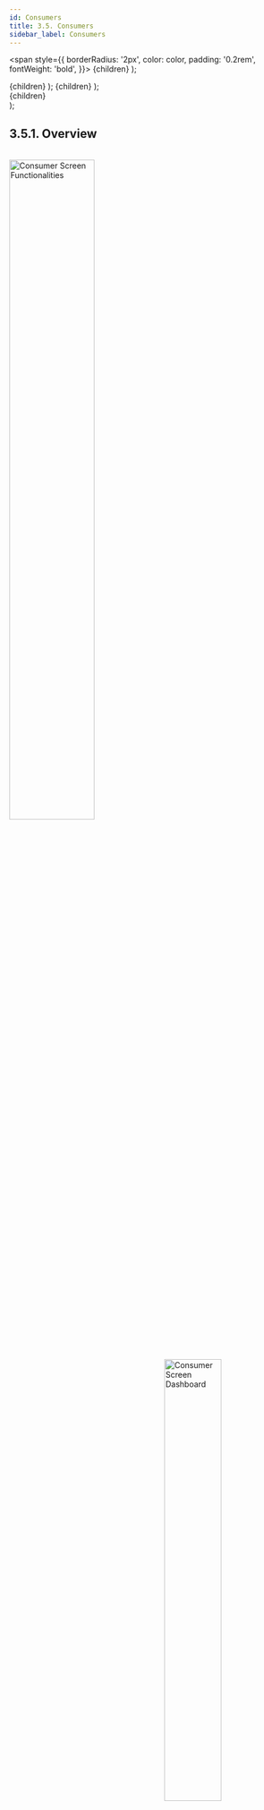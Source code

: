 ```yaml
---
id: Consumers
title: 3.5. Consumers
sidebar_label: Consumers
---
```


  <span
    style={{
      borderRadius: '2px',
      color: color,
      padding: '0.2rem',
      fontWeight: 'bold',
    }}>
    {children}
  </span>
);

  <th
    style={{
      backgroundColor: color,
      borderRight: '0.5rem solid white',
      height: '1.5rem',
      width: '2rem',
    }}>
    {children}
  </th>
);

  <td
    style={{
      backgroundColor: color,
      borderRight: '0.5rem solid white',
      height: '100px',
    }}>
    {children}
  </td>
);

  <div
    style={{ 
         display: 'table',
    }}>
    {children}
  </div>
);

## 3.5.1. Overview

<br clear="right"/>
<img align="left" src={useBaseUrl("img/scrnshts/3.5.1_1_ConsuKeyFunc.svg")} alt="Consumer Screen Functionalities" width="55%"/>
<img align="right" src={useBaseUrl("img/scrnshts/3.5.1_2_ConsScreenShot.png")} alt="Consumer Screen Dashboard" width="45%"/>

<br clear="both"/>
 

## 3.5.2. Account Details
**Functionality**
* The Account Detail page contains complete information on a customer’s profile, their package, and payment history.

**Key Users**
<table>
  <tr>
    <th>Designation</th>
    <th>Main Purpose</th>
    <th>Example Use Case</th>
  </tr>
  <tr>
    <td>Operator</td>
    <td>Validating the activeness of a customer</td>
    <td>Prioritising which customers (or ex-customers) the sales team should approach for settling arrears</td>
  </tr>
  <tr>
    <td>Technician</td>
    <td>Reviewing meter reading data for a specific consumer</td>
    <td>Reviewing the meter reading data to check for overload on electrical apparatus</td>
  </tr>
  <tr>
    <td>CSA</td>
    <td>View the expected revenue and outstanding from each customer at the plant</td>
    <td>Prioritising which customers (or ex-customers) the sales team should approach for settling arrears</td>
  </tr>
  <tr>
    <td>Cluster In-charge</td>
    <td>Summary of collections in a specified time interval</td>
    <td>Comparing different plants’ collection performance for the current month</td>
  </tr>
  <tr>
    <td>State In-charge</td>
    <td>View customers with high outstanding accounts</td>
    <td>Confirming a customer’s balance when collecting payment, and resolving confusion about when past bills were paid.</td>
  </tr>
</table>

* Information is organised into several tabs, detailed below.

	> **A Note on Navigating to this Page**
	> 
	> This page is central to on-ground operations, and is frequently used by sales agents in managing the relationship with individual customers. 
	> However, there is no icon for this module on the Home Screen. Instead, field agents will be able to reach this page from:
	> * The cash register of a particular plant (Section 3.4.4)
	> * The customer list (Section 3.5.4)
	> * The customer status list (Section 3.5.5)

**Page Details**

The Account Detail page is organised into several tabs, which summarise particular information about a given customer:

<table>
    <tr>
        <Tabheader color="#A9CCE3 ">Profile</Tabheader>
        <Tabheader color="#A9CCE3">Transaction</Tabheader>
        <Tabheader color="#A9CCE3">Cash Ledger</Tabheader>
        <Tabheader color="#A9CCE3">Security and Deposit Ledger</Tabheader>
        <Tabheader color="#A9CCE3">Meter Reading</Tabheader>
        <Tabheader color="#A9CCE3">Service</Tabheader>
    </tr>
    <tr>
        <Tabcell color="#AED6F1">detailed account information</Tabcell>
        <Tabcell color="#AED6F1">chronological list of individual payments</Tabcell>
        <Tabcell color="#AED6F1">running record of bills, payments, and balance</Tabcell>
        <Tabcell color="#AED6F1">running record of security charges and payments</Tabcell>
        <Tabcell color="#AED6F1">energy consumption data from meter reading</Tabcell>
        <Tabcell color="#AED6F1">service request history and completion information</Tabcell>
    </tr>
</table>

Switching between tabs can be done either using the top navigation bar, or simply swiping the screen horizontally.

![Consumer Screenshot](./assets/3.13_SwipeIcon.png)

Each of these tabs will be discussed in the following sections.

### 3.5.2.1. Profile tab
**Functionality**
* The Profile tab shows detailed information about the selected customer and their account
* Some information can be updated/edited by the user1

**Page Details**

<br clear="right"/>
<img align="left" src={useBaseUrl("img/scrnshts/3.5.2.1_1_ProfileTab.png")} alt="Profile Tab" width="45%"/>
<Clear>

1.  <u>Navigation Bar</u> indicates the current tab and allows switching between tabs

    ![Left Right Nav](/img/scrnshts/App_LeftRightNav.png)
 
2.  <u>Pencil Icon</u> for editing selected details
3.  <u>Master Information</u> gives basic information about the customer background and relationship with the company
4.  <u>Print Profile Detail</u> tapping will send the page to a connected printer
5.  <u>Mobile</u> shows the registered mobile number; tapping the phone icon starts a call
6.  <u>Outstanding</u> details, the aggregate payment due for all services
7.  <u>Package</u> details the customer’s electricity package, including fees, load limit, and unit rates
8.  <u>Schemes</u> contains information on any promotions in which the customer is participating, including EMI arrangements

</Clear>
<br clear="both"/>
<img src={useBaseUrl("img/scrnshts/3.5.2.1_2_ProfileTab.png")} alt="Profile Tab"/>


<!-- ![Profile Tab](./assets/3.27_ProfileTab.png) -->
Edits must be confirmed via an OTP from the customer.

### 3.5.2.2. Transaction tab
**Functionality**
* The Transaction page provides a historical account of each customer’s payments
* Updated in real time as payments are made and recorded

**Page Details**

<br clear="right"/>
<img align="left" src={useBaseUrl("img/scrnshts/3.5.2.2_TransactionTab.png")} alt="Transaction Tab" width="45%"/>
<Clear>

1.  <u>Print Icon</u> to print a receipt, or, if not printer is connected, take a shareable screenshot
2.  <u>List of Payments</u> in chronological order, along with other relevant data
3.  <u>Navigation Bar</u> used swipe right across different panels of the account details

    ![Left Right Nav](/img/scrnshts/App_LeftRightNav.png)

</Clear>
<br clear="both"/>

<!-- ![Transaction Tab](./assets/3.28_TransacTab.png) -->

### 3.5.2.3. Cash Ledger tab
**Functionality**
* Provides a running record of historical bills, payments, and outstanding dues for the selected customer.

**Page Details**

<br clear="right"/>
<img align="left" src={useBaseUrl("img/scrnshts/3.5.2.3_CashLedgeTab.png")} alt="Cash Ledger Tab" width="45%"/>

<Clear>

1.  <u>List of Transactions</u> including bills and payments/credits, along with the cumulative balance owed by the customer
2.  <u>Navigation Bar</u> indicates the current tab and allows switching between tabs

    ![Left Right Nav](/img/scrnshts/App_LeftRightNav.png)

</Clear>

<br clear="both"/>

<!-- ![Cash Ledger Tab](./assets/3.29_CashLedgerTab.png)  -->


### 3.5.2.4. Security Deposit Ledger tab
**Functionality**
* Provides a record of security deposits for the selected customer.

**Page Details**

<br clear="right"/>
<img align="left" src={useBaseUrl("img/scrnshts/3.5.2.4_SecurityDepositLedgerTab.png")} alt="Security Deposit Ledger tab" width="45%"/>
<Clear>

1.  <u>List of Transactions</u> including bills and payments/credits, along with the cumulative balance owed by the customer
2.  <u>Navigation Bar</u> indicates the current tab and allows switching between tabs

    ![Left Right Nav](/img/scrnshts/App_LeftRightNav.png)

</Clear>
<br clear="both"/>

<!-- ![Security Deposit Ledger tab](./assets/3.30_SecDepositLedTab.png) -->

### 3.5.2.5. Meter Reading Ledger tab
**Functionality**
* A chronological list of the customer’s energy meter readings.
* Only applies to metered customers.

**Page Details**

<br clear="right"/>
<img align="left" src={useBaseUrl("img/scrnshts/3.5.2.5_MeterReadingLedgerTab.png")} alt="Meter Reading Ledger tab" width="45%"/>
<Clear>

1.  <u>Meter Number Panel</u> is a drop-down list of meters associated with the customer
2.  <u>Daily Meter Readings</u> gives you important detail such as:
    * Date of the reading
    * Customer's electricity package
    * Meter reading (kWh)
    * Units consumed since the last reading (kWh)
3.  <u>Navigation Bar</u> indicates the current tab and allows switching between tabs

    ![Left Right Nav](/img/scrnshts/App_LeftRightNav.png)

</Clear>
<br clear="both"/>

<!-- ![Meter Reading Ledger tab](./assets/3.31_MeterReadLedTab.png) -->


### 3.5.2.6. Service tab
**Functionality**
* Provides a record of the service requests made by the customer, and the response by the field team.

**Page Details**

<br clear="right"/>
<img align="left" src={useBaseUrl("img/scrnshts/3.5.2.6_ServiceTab.png")} alt="Service tab" width="45%"/>
<Clear>

1.  <u>Service Issue</u> lists details about each service request made by the customer
2.  <u>Request Summary</u> shows the total number of requests, along with a break-down into pending and completed requests of each type. The average turnaround time is also recorded.
3.  <u>Search</u> allows the user to filter the list of requests by typing in specific information
4.  <u>Navigation Bar</u> indicates the current tab and allows switching between tabs

    ![Left Right Nav](/img/scrnshts/App_LeftRightNav.png)

</Clear>
<br clear="both"/>

<!-- ![Service tab](./assets/3.32_ServiceTab.png) -->


## 3.5.3. Receivable
**Functionality**
* The receivables section displays customer balances and allows agents to register payments.

**Navigation**

This page is also accessible from the Main Menu. More details can be found in Section 3.4.6.

## 3.5.4. Consumer List
**Functionality**
* The Consumer List displays the current number of active and inactive customers at each plant.
* After selecting a particular plant, the user is shown the list of customers, along with records of unpaid bills.

**Key Users**
<table>
  <tr>
    <th>Designation</th>
    <th>Main Purpose</th>
    <th>Example Use Case</th>
  </tr>
  <tr>
    <td>Technician</td>
    <td>Access to the list of active members on the plant</td>
    <td>To check the consumer ID of a particular consumer</td>
  </tr>
  <tr>
    <td>CSA</td>
    <td>Same as Technician</td>
    <td>To check the number of active customer</td>
  </tr>
  <tr>
    <td>Cluster In-charge</td>
    <td>Summary of total number of customers in the cluster</td>
    <td>To create a report on the customers served at a cluster in a given time frame</td>
  </tr>
  <tr>
    <td>State In-charge</td>
    <td>Summary of the total number of customers in the state</td>
    <td>To create a report on the customers served in a state in a given time frame</td>
  </tr>
</table>

**Page Details**

<br clear="right"/>
<img align="left" src={useBaseUrl("img/scrnshts/3.5.4_ConsumerList.png")} alt="Consumer List" width="45%"/>
<Clear>

1.  <u>List of Plants</u> showing the number of banned, active and total customers in every plant
2.  <u>Green Rows</u> show total amounts for each cluster of plants
3.  <u>Total Bar</u> shows the sum of each column 

**Tapping any plant will redirect you to the consumer list for that plant, as shown in the next screenshot**

</Clear>
<br clear="both"/>

<br clear="right"/>
<img align="left" src={useBaseUrl("img/scrnshts/3.5.4_2_ConsumerList.png")} alt="Consumer List" width="45%"/>
<Clear>

1.  <u>Individual Customer</u> shown in each tab along with important information such as:
    * Customer ID
    * Package number
    * Active/banned status
    * Outstanding amount
2.  <u>Search Icon</u> to filter out the customer list by typing in the name or customer ID
3.  <u>Adding Consumer</u> explained in Section 3.5.9

**Tapping a consumer allows the user to add a transaction, as explained in the next screenshot**

</Clear>
<br clear="both"/>
<br clear="right"/>
<img align="left" src={useBaseUrl("img/scrnshts/3.5.4_3_ConsumerList.png")} alt="Consumer List" width="45%"/>
<Clear>

Tapping on aconsumer allows the user to choose from three options:
* Profile — links to account detail which is explained in section 3.5.2
* Add Transaction — explained below
* Cancel —returns to the previous page
1.  <u>Customer Details</u> shown with important information
2.  <u>Outstanding Value</u> that displays the total amount of money owed and for which service it was charged
3.  <u>Adding Collection</u> to manually add any payments made by the customer, and for which service
4.  <u>Review Tab</u> to finalise the transaction

</Clear>
<br clear="both"/>

<!-- ![Consumer List](./assets/3.33_ConsumerList.png)

![Consumer List Details Part1](./assets/3.34_ConsumerListDet1.png)

![Consumer List Details Part2](./assets/3.35_ConsumerListDet2.png) -->


## 3.5.5. Consumer Status
**Functionality**
* The Consumer Status section tracks progress towards connecting customers to the distribution network.
* Division of installation status is made into 4 parts namely – At Pole, House wire, Service Wire and Review
* The section also displays the number of denied package requests per plant 
* This functionality is only available for HCLF users

**Key Users**
<table>
  <tr>
    <th>Designation</th>
    <th>Main Purpose</th>
    <th>Example Use Case</th>
  </tr>
  <tr>
    <td>CSA</td>
    <td>Assessing the installation status of the meters for all the customers</td>
    <td>Reporting the number of pending meter reading reviews at the end of the month</td>
  </tr>
  <tr>
    <td>Cluster In-charge</td>
    <td>Same as CSA</td>
    <td>Reviewing the status of hardware installation for customers within the cluster</td>
  </tr>
  <tr>
    <td>State In-charge</td>
    <td>Same as CSA</td>
    <td>Launching an audit drive at a plant to improve customer service quality</td>
  </tr>
</table>

**Page Details**

<br clear="both"/>
<br clear="right"/>
<img align="left" src={useBaseUrl("img/scrnshts/3.5.5_1_ConsumerStatus.png")} alt="Consumer Status Summary" width="45%"/>
<Clear>

1.  <u>Filter Bar</u> gives options for displaying results either cluster-wise or NTP-wise
2.  <u>List of Plants</u> with number of customers at each stage of connection
3.  <u>Total Bar</u> aggregates over plants
4.  <u>Information Icon</u> redirects to the Customer Status Trend page, explained in the next screenshot

</Clear>
<br clear="both"/>

<br clear="both"/>
<br clear="right"/>
<img align="left" src={useBaseUrl("img/scrnshts/3.5.5_2_ConsumerStatus.png")} alt="Consumer Status Trend" width="45%"/>
<Clear>

**Tapping on the information icon redirects to the Customer Status Trend page**

1.  <u>Filter Bar</u> modifies result display according to:
    * Cluster/NTP wise
    * Month and Year
    * Acquired/Active
2.  <u>List of Plants</u> with the number of new active customers over four months
3.  <u>Total Bar</u> aggregates over plants

</Clear>
<br clear="both"/>

<!-- ![Consumer Status Summary](./assets/3.36_ConsumerStatus.png)

![Consumer Status Trend](./assets/3.37_ConsumerStatTrend.png) -->


## 3.5.6. Consumer Activity
**Functionality**
* Provides an interface for deactivating and reactivating customer electricity connections.
* Changes undergo a chain of approval before they are accepted.
* Activity changes are summarised for each plant. 

**Key Users**
<table>
  <tr>
    <th>Designation</th>
    <th>Main Purpose</th>
    <th>Example Use Case</th>
  </tr>
  <tr>
    <td>Technician</td>
    <td>To execute requested changes to customer status</td>
    <td>Reviewing which customers need to be de-/re-activated, and making the necessary changes to their connection</td>
  </tr>
  <tr>
    <td>CSA</td>
    <td>Same as Technician</td>
    <td>Same as Technician</td>
  </tr>
  <tr>
    <td>Cluster In-charge</td>
    <td>To register a change to customer status and assign to field personnel</td>
    <td>Using the app to check with a field agent whether they are available for executing the change</td>
  </tr>
  <tr>
    <td>State In-charge</td>
    <td>Approve customer status requests at plants in the state</td>
    <td>Checking how many status change requests are pending and at which plants</td>
  </tr>
</table>

**Page Details**
The Consumer Activity page is organised into several tabs, which follow the process of the account status change.

| Request| In Process| Review| Completed|
|---|---|---|---|
|Register a customer for de-/re-activation|List of customers whose connection requires attention|Confirming the action has been completed| Historical list of all customer de-/re-activation details|

### 3.5.6.1. Request tab

<br clear="right"/>
<img align="left" src={useBaseUrl("img/scrnshts/3.5.6.1_1_RequestTab.png")} alt="Request tab" width="45%"/>
<Clear>

1.  <u>Information Icon</u> redirects to a plant-by-plant break-down of the number of customer de-activations and re-activations, as shown in a subsequent screenshot
2.  <u>Add Activity Icon</u> used to register a customer status change, as explained in the next screenshot
3.  <u>Request Tab</u> gives us more information on the requested customer request, this can be either rejected or approved
4.  <u>Navigation Bar</u> used to navigate between various sections of the section

    ![Left Right Nav](/img/scrnshts/App_LeftRightNav.png)

</Clear>
<br clear="both"/>
<br clear="right"/>
<img align="left" src={useBaseUrl("img/scrnshts/3.5.6.1_2_RequestTab.png")} alt="Request tab" width="45%"/>
<Clear>

1.  <u>Select Plant</u> dropdown list
2.  <u>Activity Type</u> dropdown list
3.  <u>Consumer Number</u> dropdown list of all eligible / relevant customers 
Additional comments can be added at this point
4.  <u>Submit Button</u> completes the information submission

</Clear>
<br clear="both"/>
<br clear="right"/>
<img align="left" src={useBaseUrl("img/scrnshts/3.5.6.1_3_RequestTab.png")} alt="Request tab" width="45%"/>
<Clear>

1.  <u>Filter Bar</u> used to select a date range
2.  <u>List_of plants</u> showing the number of banned and reactivated customers in the selected time interval
3.  <u>Total Bar</u> sums the values for all plants

</Clear>
<br clear="both"/>

<!-- ![Consumer Activity](./assets/3.38_ConsumerActivity.png)

![Consumer Activity](./assets/3.39_ConsumerActSum.png) -->

### 3.5.6.2. In Process tab

<br clear="right"/>
<img align="left" src={useBaseUrl("img/scrnshts/3.5.6.2_InProcessTab.png")} alt="In Process tab" width="45%"/>
<Clear>

1.  <u>Information Icon</u> redirects to a plant-by-plant break-down of the number of customer de-activations and re-activations
2.  <u>Request Tab</u> gives us more information on the in process customer request, including who registered the request and who is tasked with dealing with it

The request can be either rejected, re- assigned to a different agent or executed (processed)

</Clear>
<br clear="both"/>

<!-- ![In Process tab](./assets/3.40_InProcessTab.png) -->

### 3.5.6.3. Review tab

<br clear="right"/>
<img align="left" src={useBaseUrl("img/scrnshts/3.5.6.3_ReviewTab.png")} alt="Review tab" width="45%"/>
<Clear>

1.  <u>Information Icon</u> redirects to a plant-by-plant break-down of the number of customer de-activations and re-activations
2.  <u>Request Tab</u> gives us more information on the completed customer request being reviewed, this can be either rejected or marked completed (processed)

</Clear>
<br clear="both"/>

<!-- ![Review tab](./assets/3.41_ReviewTab.png) -->

### 3.5.6.4. Completed tab

<br clear="right"/>
<img align="left" src={useBaseUrl("img/scrnshts/3.5.6.4_CompletedTab.png")} alt="Completed tab" width="45%"/>
<Clear>

1.  <u>Information Icon</u> redirects to a plant-by-plant break-down of the number of customer de-activations and re-activations
2.  <u>Request Details</u> includes information on historical customer requests in the time period in question, including the personnel responsible

</Clear>
<br clear="both"/>

<!-- ![Completed tab](./assets/3.42_CompletedTab.png) -->


## 3.5.7. Consumer Service
**Functionality**
* View existing customer service requests—both technical and non-technical--at different stages of completion
* Add new service requests
* Assign outstanding requests to field personnel for follow-up
* Close requests which have been resolved

**Key Users**
<table>
  <tr>
    <th>Designation</th>
    <th>Main Purpose</th>
    <th>Example Use Case</th>
  </tr>
  <tr>
    <td>Technician</td>
    <td>To review service requests assigned to them</td>
    <td>Prioritising pending requests, depending on when they were registered and the nature of the work</td>
  </tr>
  <tr>
    <td>CSA</td>
    <td>Same as Technician</td>
    <td>Phoning customers to understand what issue is being faced, and marking a request as complete when it has been resolved</td>
  </tr>
  <tr>
    <td>Cluster In-charge</td>
    <td>To view all requests from customers in the cluster</td>
    <td>Reviewing pending requests and assigning them to personnel for follow-up</td>
  </tr>
  <tr>
    <td>State In-charge</td>
    <td>To gain an overview of service request statistics in the state</td>
    <td>Tracking targets on personnel response time and customer satisfaction</td>
  </tr>
</table>

**Page Details**

| Report| Request| Completed|
|---|---|---|
|Overview statistics on completed and pending service requests| Detailed list of pending requests and personnel assignments| Record of all completed requests|

### 3.5.7.1. Report tab

<br clear="right"/>
<img align="left" src={useBaseUrl("img/scrnshts/3.5.7.1_1_ReportTab.png")} alt="Report tab" width="45%"/>
<Clear>

1.  <u>Navigation Bar</u> indicates current tabs; user can switch tabs by tapping or swiping horizontally

    ![Left Right Nav](/img/scrnshts/App_LeftRightNav.png)

2.  <u>Filter Bar</u> for selecting particular plants and changing the time interval
3.  <u>Pie Chart</u> summarises service request numbers:
    <ul>
        <li> <Highlight color="#0000FF">Blue</Highlight> — Pending Requests</li>
        <li> <Highlight color="#008000">Green</Highlight> —Completed Requests</li>
    </ul>
4.  <u>Total Service Request</u> is the number of requests registered in the selected time-frame
5.  <u>Average Completion Time</u> between the customer registering a request and marking it complete
6.  <u>Rating</u> of customer satisfaction
7.  <u>Add Service Requests</u> icon to register a new request; explained in the next screenshot

</Clear>
<br clear="both"/>
<br clear="right"/>
<img align="left" src={useBaseUrl("img/scrnshts/3.5.7.1_2_ReportTab.png")} alt="Report tab" width="45%"/>
<Clear>

**Tapping the add service request Icon leads to the new service request page**

1.  <u>Add Service Information</u> to input details of the new service request, including
    * Plant name (dropdown list)
    * Consumer name
    * Type of issue
    * Other comments
2.  <u>Submit Icon</u> tapped when all information is complete

</Clear>
<br clear="both"/>

<!-- ![Report tab](./assets/3.43_ReportTab1.png)

![Report tab](./assets/3.44_ReportTab2.png) -->

### 3.5.7.2. Request tab

<br clear="right"/>
<img align="left" src={useBaseUrl("img/scrnshts/3.5.7.2_RequestTab.png")} alt="Request tab" width="45%"/>
<Clear>

1.  <u>Navigation Bar</u> (same as previous tab)
2.  <u>Filter Bar</u> (same as previous tab)
3.  <u>Service Request List</u> where pending requests are shown chronologically, along with current personnel assignment.

**Complete/Re-assign** Users may manually close the request or assign it to a different agent

Tap an agent’s name to call them

4.  <u>Add Service Request</u> (same as previous tab)

</Clear>
<br clear="both"/>

<!-- ![Request tab](./assets/3.45_RequestTab.png)  -->

### 3.5.7.3. Completed tab

<br clear="right"/>
<img align="left" src={useBaseUrl("img/scrnshts/3.5.7.3_CompletedTab.png")} alt="Request tab" width="45%"/>
<Clear>

1.  <u>Navigation Bar</u> (same as previous tab)
2.  <u>Filter Bar</u> (same as previous tab)
3.  <u>Completed Service Requests</u> shown chronologically, with specific details including the turnaround time along with the names of each agent handling the request
4.  <u>Add Service Request</u> (same as previous tab)
5.  <u>Search Icon</u> to filter the list according to customer name, field agent name, or any other relevant parameter

</Clear>
<br clear="both"/>

<!-- ![Completed tab](./assets/3.46_CompletedTab.png) -->

## 3.5.8. Temporary Disconnect
**Functionality**
* Allows a user to remotely disconnect the supply of particular customers
* This functionality is only available for TaraUrja users

**Key Users**
<table>
  <tr>
    <th>Designation</th>
    <th>Main Purpose</th>
    <th>Example Use Case</th>
  </tr>
  <tr>
    <td>Technician</td>
    <td>Disconnecting specific customers at a plant</td>
    <td>Disconnecting high-load customers when a demand surge causes the plant to trip, until system stability is restored</td>
  </tr>
  <tr>
    <td>Cluster In-charge</td>
    <td>Disconnecting all customers at a plant</td>
    <td>Disconnecting all customers for safety during network maintenance</td>
  </tr>
</table>

**Page Details**

<br clear="right"/>
<img align="left" src={useBaseUrl("img/scrnshts/3.5.8_TemporaryDisconnect.png")} alt="Temporary Disconnect" width="45%"/>
<Clear>

1.  <u>Plant Dropdown</u> to show customers of a particular plant
2.  <u>Plant Master Switch</u> used to temporarily disconnect all customers of the plant
3.  <u>Individual Customer Switch</u> displaying the customer name, customer ID, package, and meter number, along with the master power switch
4.  <u>Search</u> for specific customers by typing in their name, customer ID, package ID, or meter number

</Clear>
<br clear="both"/>

<!-- ![Temporary Disconnect](./assets/3.47_TemporaryDisconnect.png) -->


## 3.5.9. Add Consumer
**Functionality**
* Create a new customer account in the MCOMS system

**Key Users**
<table>
  <tr>
    <th>Designation</th>
    <th>Main Purpose</th>
    <th>Example Use Case</th>
  </tr>
  <tr>
    <td>Technician</td>
    <td>To add a consumer into the company database</td>
    <td>Manual addition of a customer who cannot request an account through the customer smartphone app</td>
  </tr>
  <tr>
    <td>CSA</td>
    <td>Same as Technician</td>
    <td>Same as Technician</td>
  </tr>
  <tr>
    <td>Cluster In-charge</td>
    <td>Same as Technician</td>
    <td>Same as Technician</td>
  </tr>
  <tr>
    <td>State In-charge</td>
    <td>Same as Technician</td>
    <td>Same as Technician</td>
  </tr>
</table>

**Page Details**

<br clear="right"/>
<img align="left" src={useBaseUrl("img/scrnshts/3.5.9_1_AddConsumer.png")} alt="Add Consumer" width="45%"/>
<Clear>

![App Data Entry](/img/scrnshts/App_DataEntry.png)

1.  <u>Customer Information</u> required is specified line by line

</Clear>
<br clear="both"/>
<br clear="right"/>
<img align="left" src={useBaseUrl("img/scrnshts/3.5.9_2_AddConsumer.png")} alt="Add Consumer" width="45%"/>
<Clear>

2.  <u>Customer Information</u> continues, and includes which package they have selected
3.  <u>Next Button</u> completes the data submission

</Clear>
<br clear="both"/>

<!-- ![Add Consumer](./assets/3.48_AddConsumer.png) -->

## 3.5.10. Add Instant Consumer
**Functionality**
* Quickly create a new customer account in the MCOMS system, with only critical information recorded
* This functionality is only available for TaraUrja users

**Key Users**
<table>
  <tr>
    <th>Designation</th>
    <th>Main Purpose</th>
    <th>Example Use Case</th>
  </tr>
  <tr>
    <td>CSA</td>
    <td>To quickly add a new customer into the company database</td>
    <td>During a recruitment drive in a public place, many prospective customers may need registration in a short period of time</td>
  </tr>
  <tr>
    <td>Cluster In-charge</td>
    <td>Same as CSA</td>
    <td>Same as CSA</td>
  </tr>
  <tr>
    <td>State In-charge</td>
    <td>Same as CSA</td>
    <td>Same as CSA</td>
  </tr>
</table>

**Page Details**

<br clear="right"/>
<img align="left" src={useBaseUrl("img/scrnshts/3.5.10_AddInstantConsumer.png")} alt="Add Instant Consumer" width="45%"/>
<Clear>


![Data Entry](/img/scrnshts/App_DataEntry.png)

1.  <u>Customer Information</u> to be added includes only the most critical data
2.  <u>Confirm</u> tapped once data has been reviewed for accuracy
3.  <u>Submit</u> tapped to complete the process

</Clear>
<br clear="both"/>

<!-- ![Add Instant Consumer](./assets/3.49_AddInstantConsumer.png) -->

## 3.5.11. Catchment Survey
**Functionality**
* The Catchment Survey Section showcases an overview of all the customers and potential customers present at a plant
* The ‘catchment’ created intends to assist in reviewing customer behaviour over a period of time
* It also gives a detailed list on the penetration made into the potential customer base

**Key Users**
<table>
  <tr>
    <th>Designation</th>
    <th>Main Purpose</th>
    <th>Example Use Case</th>
  </tr>
  <tr>
    <td>Operator</td>
    <td>To record survey responses of energy consumers</td>
    <td>Interviewing a local who comes to the plant to enquire about getting a connection</td>
  </tr>
  <tr>
    <td>Technician</td>
    <td>Same as Operator</td>
    <td>Updating an existing customer’s profile and contact information</td>
  </tr>
  <tr>
    <td>CSA</td>
    <td>Same as Operator</td>
    <td>Interviewing locals in the catchment area to understand energy needs and use patterns</td>
  </tr>
  <tr>
    <td>Cluster In-charge</td>
    <td>Same as Operator</td>
    <td>Reviewing the number of active, inactive, and prospective customers in the cluster</td>
  </tr>
</table>

**Page Details**

<br clear="right"/>
<img align="left" src={useBaseUrl("img/scrnshts/3.5.11_1_CatchmentSurvey.png")} alt="Catchment Survey" width="45%"/>
<Clear>

1.  <u>Filter Section</u> to show customer data Cluster Wise or NTP wise
2.  <u>List of Plants</u> shows the segregation between the status under’ which customers have been grouped, plant wise
3.  <u>Total Bar</u> aggregates the columnar data in the tabular column

**Tapping on a particular plant will redirect the user to its consumer list page**

</Clear>
<br clear="both"/>
<br clear="right"/>
<img align="left" src={useBaseUrl("img/scrnshts/3.5.11_2_CatchmentSurvey.png")} alt="Catchment Survey" width="45%"/>
<Clear>

1.  <u>Filter Bar</u> used to narrow down the results
2.  <u>List of Consumers</u> showing their activity status, and whether their profile has been updated / survey administered

The green tick validates the completion

3.  <u>Update Profile</u> option will allow the user to update the profile of any consumer (both active customers and others)
4.  <u>Tapping</u> a consumer will allow the user to:
    * Update Profile
    * Complete Survey

**Tapping any of these options will redirect you to either the update profile page or he survey page, both of which have been explained in the following screenshots**

</Clear>
<br clear="both"/>
<br clear="right"/>
<img align="left" src={useBaseUrl("img/scrnshts/3.5.11_3_CatchmentSurvey.png")} alt="Catchment Survey" width="45%"/>
<Clear>

**Update Profile**

1.  <u>Consumer Profile</u> Information to be filled by the field agent

</Clear>
<br clear="both"/>
<br clear="right"/>
<img align="left" src={useBaseUrl("img/scrnshts/3.5.11_4_CatchmentSurvey.png")} alt="Catchment Survey" width="45%"/>
<Clear>

2.  <u>Submit</u> tapped to complete the update

</Clear>
<br clear="both"/>
<br clear="right"/>
<img align="left" src={useBaseUrl("img/scrnshts/3.5.11_5_CatchmentSurvey.png")} alt="Catchment Survey" width="45%"/>
<Clear>

The Survey page allows the user to record information about an existing/prospective customer's energy usage needs

1.  <u>Survey Information</u> to be filled by the agent

</Clear>
<br clear="both"/>
<br clear="right"/>
<img align="left" src={useBaseUrl("img/scrnshts/3.5.11_6_CatchmentSurvey.png")} alt="Catchment Survey" width="45%"/>
<Clear>

2.   <u>Submit</u> tapped to complete the survey

</Clear>
<br clear="both"/>

<!-- ![Catchment Survey](./assets/3.50_CatchmentSummary.png)

![Catchment Survey](./assets/3.51_ConsumerList.png)

![Catchment Survey](./assets/3.52_CatchmentSurvey2.png)

![Catchment Survey](./assets/3.53_CatchmentSurvey3.png) -->

## 3.5.12. Theft Complaint
**Functionality**
* Used to register possible pilferage from the mini-grid, for follow-up investigation
* This functionality is only available for HCLF users

**Key Users**
<table>
  <tr>
    <th>Designation</th>
    <th>Main Purpose</th>
    <th>Example Use Case</th>
  </tr>
  <tr>
    <td>Operator</td>
    <td>To register a possible theft for follow-up</td>
    <td>Registering a complaint from a customer who visits the plant</td>
  </tr>
  <tr>
    <td>Technician</td>
    <td>To view pending theft complaints</td>
    <td>Checking the distribution network cables as directed by the Cluster In-charge</td>
  </tr>
  <tr>
    <td>CSA</td>
    <td>Same as Operator</td>
    <td>Registering a complained after noticing new unsanctioned cables</td>
  </tr>
  <tr>
    <td>Cluster In-charge</td>
    <td>To review logged theft complaints and assign them to field agents for investigation</td>
    <td>Reviewing the total number of theft complaints within a given time frame</td>
  </tr>
</table>


**Page Details**

<table>
    <tr>
        <th>Pending</th>
        <th>In Process</th>
        <th>Completed</th>
    </tr>
    <tr>
         <td>The theft reports that are reported</td>
         <td>Theft reports that are currently being investigated</td>
         <td>Theft reports that have been appropriately dealt with</td>
    </tr>
</table>


### 3.5.12.1. Pending tab

<br clear="right"/>
<img align="left" src={useBaseUrl("img/scrnshts/3.5.12.1_1_PendingTab.png")} alt="Pending tab" width="45%"/>
<Clear>

1.  <u>Information Icon</u>tapped for plant-wise overview of complaints, as explained in the next screenshot
2.  <u>Navigation Bar</u> indicates the current tab and allows switching between tabs

    ![Left Right Nav](/img/scrnshts/App_LeftRightNav.png)

3.  <u>Filter Bar</u> allows the user to restrict attention to a specific plant and time frame
4.  <u>Complaint Tab</u> contains relevant information regarding the theft complaint lodged by a user
5.  <u>Add Complaint Button</u> redirects the user to the New Theft Report page, detailed below

</Clear>
<br clear="both"/>
<br clear="right"/>
<img align="left" src={useBaseUrl("img/scrnshts/3.5.12.1_2_PendingTab.png")} alt="Pending tab" width="45%"/>
<Clear>

**Theft Complaint Summary**

1.  <u>Filter Bar</u> allows the user to produce results between a given period of time at a plant
2.  <u>Tabular Information</u> on the theft complaints at various plants is shown
3.  <u>Total Bar</u> gives the user a representation of the aggregated columnar data

</Clear>
<br clear="both"/>
<br clear="right"/>
<img align="left" src={useBaseUrl("img/scrnshts/3.5.12.1_3_PendingTab.png")} alt="Pending tab" width="45%"/>
<Clear>

![Data Entry](/img/scrnshts/App_DataEntry.png)

**New Theft Report**

1.  <u>Plant Selection</u> must be made before filling in the form
2.  <u>Complaint Information</u> itemised line by line, including possibility of adding a photograph
3.  <u>Submit</u> completes the registration process

</Clear>
<br clear="both"/>


<!-- ![Pending tab](./assets/3.54_TheftComplaint.png)

![Pending tab](./assets/3.55_TheftComplaintSumm.png)

![Pending tab](./assets/3.56_NewTheftRequest.png) -->

### 3.5.12.2. In Process tab

<br clear="right"/>
<img align="left" src={useBaseUrl("img/scrnshts/3.5.12.2_InProcessTab.png")} alt="In Process tab" width="45%"/>
<Clear>

1.  <u>Information Icon</u> tapped for plant-wise overview of complaints
2.  <u>Complaint Tab</u> gives the user relevant information on a complaint request that is currently being investigated. It can either by rejected or completed

</Clear>
<br clear="both"/>

<!-- ![In Process tab](./assets/3.57_TheftComplain1.png) -->


### 3.5.12.3. Completed tab

<br clear="right"/>
<img align="left" src={useBaseUrl("img/scrnshts/3.5.12.3_CompletedTab.png")} alt="Completed tab" width="45%"/>
<Clear>

1.  <u>Information Icon</u> tapped for plant-wise overview of complaints
2.  <u>Complaint Tab</u> gives the user relevant information on a complaint request that has been completed.

</Clear>
<br clear="both"/>

<!-- ![Completed tab](./assets/3.58_TheftComplain2.png)  -->

## 3.5.13. Coupon Discount
**Functionality**
* Allows plant personnel to generate coupons for customers
* Tracks the number of redeemed coupons

**Key Users**
<table>
  <tr>
    <th>Designation</th>
    <th>Main Purpose</th>
    <th>Example Use Case</th>
  </tr>
  <tr>
    <td>Operator</td>
    <td>To generate coupon codes on behalf of customers</td>
    <td>Assisting a customer who doesn’t have a smartphone to avail a company promotion</td>
  </tr>
  <tr>
    <td>Technician</td>
    <td>Same as Operator</td>
    <td>Same as Operator</td>
  </tr>
  <tr>
    <td>CSA</td>
    <td>Same as Operator</td>
    <td>Same as Operator</td>
  </tr>
  <tr>
    <td>Cluster In-charge</td>
    <td>To track the customers whose coupons are going to expire</td>
    <td>Following up with customers who have generated coupons but not redeemed them</td>
  </tr>
  <tr>
    <td>State In-charge</td>
    <td>To monitor the results of coupon schemes at different plants</td>
    <td>Calculating the proportion of eligible customers who participated in the initiative</td>
  </tr>
</table>


**Page Details**

<br clear="right"/>
<img align="left" src={useBaseUrl("img/scrnshts/3.5.13_1_CoupounDiscount.png")} alt="Coupon Summary" width="45%"/>
<Clear>

1.  <u>Filter Bar</u> narrows to a given time period
2.  <u>List of Plants</u> showing the number of coupons generated and redeemed at each plant
3.  <u>Total Bar</u> aggregates over all plants

**Tapping on any plant will redirect the user to a list of customers at that plant, as explained in the next screenshot**

</Clear>
<br clear="both"/>
<br clear="right"/>
<img align="left" src={useBaseUrl("img/scrnshts/3.5.13_2_CoupounDiscount.png")} alt="Coupon Discount" width="45%"/>
<Clear>

1.   <u>Search Icon</u> can be used to find a specific customer
2.   <u>Filter Bar</u> allows narrowing the results to a given time period and plant
3.  <u>Generate Coupon Code</u> allows an agent to enable the customer to generate a coupon code that could be redeemed

The particular customer can be contacted by tapping on the phone icon present in every tab

</Clear>
<br clear="both"/>

<!-- ![Coupon Summary](./assets/3.59_CouponSummary.png)

![Coupon Discount](./assets/3.60_CouponDiscount.png)  -->

